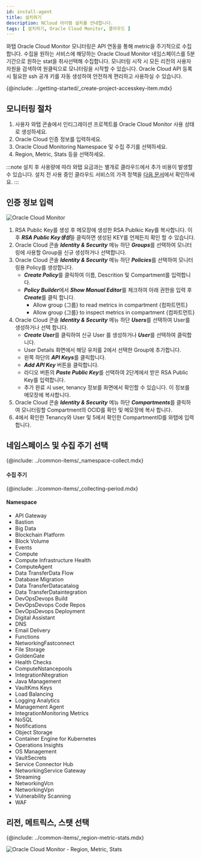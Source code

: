 ```yaml
---
id: install-agent
title: 설치하기
description: NCloud 아이템 설치를 안내합니다.
tags: [ 설치하기, Oracle Cloud Monitor, 클라우드 ]
---
```



와탭 Oracle Cloud Monitor 모니터링은 API 연동을 통해 metric을 주기적으로 수집합니다. 수집을 원하는 서비스에 해당하는 Oracle Cloud Monitor 네임스페이스를 5분 기간으로 원하는 stat을 취사선택해 수집합니다.  모니터링 시작 시 모든 리전의 사용자 자원을 검색하여 원클릭으로 모니터링을 시작할 수 있습니다. Oracle Cloud API 등록 시 필요한 ssh 공개 키를 자동 생성하여 안전하게 편리하고 사용하실 수 있습니다. 
 
{@include: ../getting-started/_create-project-accesskey-item.mdx} 

## 모니터링 절차

1. 사용자 와탭 콘솔에서 인티그레이션 프로젝트를 Oracle Cloud Monitor 사용 상태로 생성하세요.
1. Oracle Cloud 인증 정보를 입력하세요.
1. Oracle Cloud Monitoring Namespace 및 수집 주기를 선택하세요.
1. Region, Metric, Stats 등을 선택하세요.

:::note
설치 후 사용량에 따라 와탭 요금과는 별개로 클라우드에서 추가 비용이 발생할 수 있습니다. 설치 전 사용 중인 클라우드 서비스의 가격 정책을 [다음 문서](https://www.oracle.com/kr/cloud/price-list/)에서 확인하세요.
:::

## 인증 정보 입력

![Oracle Cloud Monitor](https://img.whatap.io/media/images/whatap_oci_auth_dialog.png)

1. RSA Public Key를 생성 후 메모장에 생성한 RSA Publkic Key를 복사합니다. 이후 ***RSA Public Key생성***을 클릭하면 생성된 KEY를 언제든지 확인 할 수 있습니다.
1. Oracle Cloud 콘솔 ***Identity & Security*** 메뉴 하단 ***Groups***를 선택하여 모니터링에 사용할 Group을 신규 생성하거나 선택합니다.
1. Oracle Cloud 콘솔 ***Identity & Security*** 메뉴 하단 ***Policies***를 선택하여 모니터링용 Policy를 생성합니다.
    * ***Create Policy***를 클릭하여 이름, Descrition 및 Compartment를 입력합니다.
    * ***Policy Builder***에서 ***Show Manual Editor***를 체크하여 아래 권한을 입력 후 ***Create***를 클릭 합니다.
        * Allow group {그룹} to read metrics in compartment {컴파트먼트}
        * Allow group {그룹} to inspect metrics in compartment {컴파트먼트}
1. Oracle Cloud 콘솔 ***Identity & Security*** 메뉴 하단 ***Users***를 선택하여 User를 생성하거나 선택 합니다.
    * ***Create User***를 클릭하여 신규 User 를 생성하거나 ***User***를 선택하여 클릭합니다.
    * User Details 화면에서 해당 유저를 2에서 선택한 Group에 추가합니다.
    * 왼쪽 하단의 ***API Keys***를 클릭합니다.
    * ***Add API Key*** 버튼을 클릭합니다.
    * 라디오 버튼의 ***Paste Public Key***를 선택하여 2단계에서 받은 RSA Public Key를 입력합니다.
    * 추가 완료 시 user, tenancy 정보를 화면에서 확인할 수 있습니다. 이 정보를 메모장에 복사합니다.
1. Oracle Cloud 콘솔 ***Identity & Security*** 메뉴 하단 ***Compartments***를 클릭하여 모니터링할 Compartment의 OCID를 확인 및 메모장에 복사 합니다.
1. 4에서 확인한 Tenancy와 User 및 5에서 확인한 CompartmentID를 와탭에 입력합니다.

## 네임스페이스 및 수집 주기 선택

{@include: ../common-items/_namespace-collect.mdx}

#### 수집 주기

{@include: ../common-items/_collecting-period.mdx}

#### Namespace

* API Gateway
* Bastion
* Big Data
* Blockchain Platform
* Block Volume
* Events
* Compute
* Compute Infrastructure Health
* ComputeAgent
* Data TransferData Flow
* Database Migration
* Data TransferDatacatalog
* Data TransferDataintegration
* DevOpsDevops Build
* DevOpsDevops Code Repos
* DevOpsDevops Deployment
* Digital Assistant
* DNS
* Email Delivery
* Functions
* NetworkingFastconnect
* File Storage
* GoldenGate
* Health Checks
* ComputeNstancepools
* IntegrationNtegration
* Java Management
* VaultKms Keys
* Load Balancing
* Logging Analytics
* Management Agent
* IntegrationMonitoring Metrics
* NoSQL
* Notifications
* Object Storage
* Container Engine for Kubernetes
* Operations Insights
* OS Management
* VaultSecrets
* Service Connector Hub
* NetworkingService Gateway
* Streaming
* NetworkingVcn
* NetworkingVpn
* Vulnerability Scanning
* WAF

## 리전, 메트릭스, 스탯 선택

{@include: ../common-items/_region-metric-stats.mdx}

![Oracle Cloud Monitor - Region, Metric, Stats](https://img.whatap.io/media/images/oci_region.png)